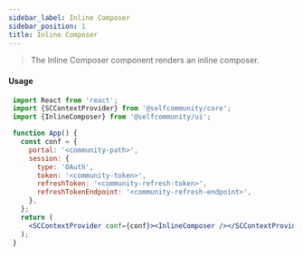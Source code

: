 ```yaml
---
sidebar_label: Inline Composer
sidebar_position: 1
title: Inline Composer
---
```


> The Inline Composer component renders an inline composer.


<Logged><InlineComposer/></Logged>

#### Usage

```jsx
 import React from 'react';
 import {SCContextProvider} from '@selfcommunity/core';
 import {InlineComposer} from '@selfcommunity/ui';

 function App() {
   const conf = {
     portal: '<community-path>',
     session: {
       type: 'OAuth',
       token: '<community-token>',
       refreshToken: '<community-refresh-token>',
       refreshTokenEndpoint: '<community-refresh-endpoint>',
     },
   };
   return (
     <SCContextProvider conf={conf}><InlineComposer /></SCContextProvider>
   );
 }
```